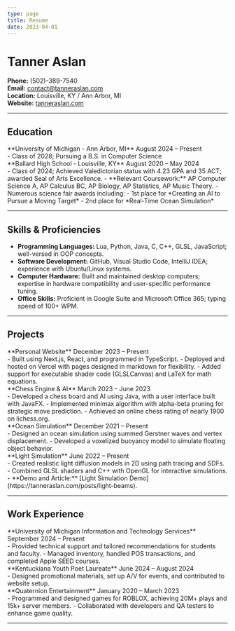```yaml
---
type: page
title: Resume
date: 2023-04-01
---
```


# Tanner Aslan  
**Phone:** (502)-389-7540  
**Email:** [contact@tanneraslan.com](mailto:contact@tanneraslan.com)  
**Location:** Louisville, KY / Ann Arbor, MI  
**Website:** [tanneraslan.com](http://tanneraslan.com)  

---

## Education  

<div style={{ display: "flex", justifyContent: "space-between" }}>
  <span>**University of Michigan - Ann Arbor, MI**</span>
  <span>August 2024 – Present</span>
</div>  
- Class of 2028; Pursuing a B.S. in Computer Science  

<div style={{ display: "flex", justifyContent: "space-between" }}>
  <span>**Ballard High School - Louisville, KY**</span>
  <span>August 2020 – May 2024</span>
</div>  
- Class of 2024; Achieved Valedictorian status with 4.23 GPA and 35 ACT; awarded Seal of Arts Excellence.  
- **Relevant Coursework:** AP Computer Science A, AP Calculus BC, AP Biology, AP Statistics, AP Music Theory.  
- Numerous science fair awards including:  
  - 1st place for *Creating an AI to Pursue a Moving Target*  
  - 2nd place for *Real-Time Ocean Simulation*  

---

## Skills & Proficiencies  

- **Programming Languages:** Lua, Python, Java, C, C++, GLSL, JavaScript; well-versed in OOP concepts.  
- **Software Development:** GitHub, Visual Studio Code, IntelliJ IDEA; experience with Ubuntu/Linux systems.  
- **Computer Hardware:** Built and maintained desktop computers; expertise in hardware compatibility and user-specific performance tuning.  
- **Office Skills:** Proficient in Google Suite and Microsoft Office 365; typing speed of 100+ WPM.  

---

## Projects  

<div style={{ display: "flex", justifyContent: "space-between" }}>
  <span>**Personal Website**</span>
  <span>December 2023 – Present</span>
</div>  
- Built using Next.js, React, and programmed in TypeScript.  
- Deployed and hosted on Vercel with pages designed in markdown for flexibility.  
- Added support for executable shader code (GLSLCanvas) and LaTeX for math equations.  

<div style={{ display: "flex", justifyContent: "space-between" }}>
  <span>**Chess Engine & AI**</span>
  <span>March 2023 – June 2023</span>
</div>  
- Developed a chess board and AI using Java, with a user interface built with JavaFX.  
- Implemented minimax algorithm with alpha-beta pruning for strategic move prediction.  
- Achieved an online chess rating of nearly 1900 on lichess.org.  

<div style={{ display: "flex", justifyContent: "space-between" }}>
  <span>**Ocean Simulation**</span>
  <span>December 2021 – Present</span>
</div>  
- Designed an ocean simulation using summed Gerstner waves and vertex displacement.  
- Developed a voxelized buoyancy model to simulate floating object behavior.  

<div style={{ display: "flex", justifyContent: "space-between" }}>
  <span>**Light Simulation**</span>
  <span>June 2022 – Present</span>
</div>  
- Created realistic light diffusion models in 2D using path tracing and SDFs.  
- Combined GLSL shaders and C++ with OpenGL for interactive simulations.  
- **Demo and Article:** [Light Simulation Demo](https://tanneraslan.com/posts/light-beams).  

---

## Work Experience  

<div style={{ display: "flex", justifyContent: "space-between" }}>
  <span>**University of Michigan Information and Technology Services**</span>
  <span>September 2024 – Present</span>
</div>  
- Provided technical support and tailored recommendations for students and faculty.  
- Managed inventory, handled POS transactions, and completed Apple SEED courses.  

<div style={{ display: "flex", justifyContent: "space-between" }}>
  <span>**Kentuckiana Youth Poet Laureate**</span>
  <span>June 2024 – August 2024</span>
</div>  
- Designed promotional materials, set up A/V for events, and contributed to website setup.  

<div style={{ display: "flex", justifyContent: "space-between" }}>
  <span>**Quaternion Entertainment**</span>
  <span>January 2020 – March 2023</span>
</div>  
- Programmed and designed games for ROBLOX, achieving 20M+ plays and 15k+ server members.  
- Collaborated with developers and QA testers to enhance game quality.  

---